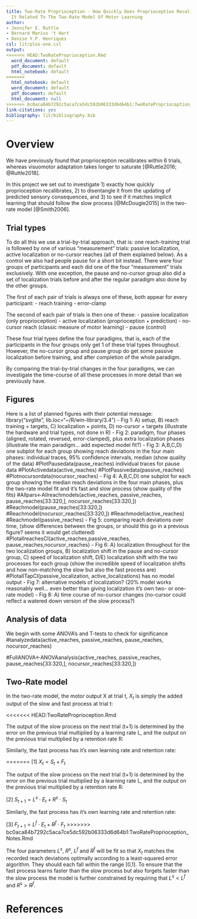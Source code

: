 ```yaml
---
title: Two-Rate Proprioception - How Quickly Does Proprioception Recalibrate And Is
  It Related To The Two-Rate Model Of Motor Learning
author:
- Jennifer E. Ruttle
- Bernard Marius 't Hart
- Denise Y.P. Henriques
csl: lit/plos-one.csl
output:
<<<<<<< HEAD:TwoRateProprioception.Rmd
  word_document: default
  pdf_document: default
  html_notebook: default
=======
  html_notebook: default
  word_document: default
  pdf_document: default
  html_document: null
>>>>>>> bc0aca84b7292c5aca7ce5dc592b06333d6d64b1:TwoRateProprioception_Notes.Rmd
link-citations: yes
bibliography: lit/bibliography.bib
---
```


# Overview

We have previously found that proprioception recalibrates within 6 trials, whereas visuomotor adaptation takes longer to saturate [@Ruttle2016; @Ruttle2018].

In this project we set out to investigate 1) exactly how quickly proprioception recalibrates, 2) to disentangle it from the updating of predicted sensory consequences, and 3) to see if it matches implicit learning that should follow the slow process [@McDougle2015] in the two-rate model [@Smith2006].

## Trial types

To do all this we use a trial-by-trial approach, that is: one reach-training trial is followed by one of various "measurement" trials: passive localization, active localization or no-cursor reaches (all of them explained below). As a control we also had people pause for a short bit instead. There were four groups of participants and each did one of the four "measurement" trials exclusively. With one exception, the pause and no-cursor group also did a set of localization trials before and after the regular paradigm also done by the other groups.

The first of each pair of trials is always one of these, both appear for every participant:
- reach training
- error-clamp

The second of each pair of trials is then one of these:
- passive localization (only proprioception)
- active localization (proprioception + prediction)
- no-cursor reach (classic measure of motor learning)
- pause (control)

These four trial types define the four paradigms, that is, each of the participants in the four groups only get 1 of these trial types throughout. However, the no-cursor group and pause group do get some passive localization before training, and after completion of the whole paradigm.

By comparing the trial-by-trial changes in the four paradigms, we can investigate the time-course of all these processes in more detail than we previously have.

## Figures

Here is a list of planned figures with their potential message:
library("svglite", lib.loc="~/R/win-library/3.4")
- Fig 1: A) setup, B) reach training + targets, C) localization + points, D) no-cursor + targets (illustrate the hardware and trial types, not done in R)
- Fig 2: paradigm, four phases (aligned, rotated, reversed, error-clamped), plus extra localization phases (illustrate the main paradigm... add expected model fit?)
- Fig 3: A,B,C,D) one subplot for each group showing reach deviations in the four main phases: individual traces, 95% confidence intervals, median (show quality of the data)
#PlotPausedata(pause_reaches) individual traces for pause data
#PlotActivedata(active_reaches)
#PlotPassivedata(passive_reaches)
#Plotnocursordata(nocursor_reaches)
- Fig 4: A,B,C,D) one subplot for each group showing the median reach deviations in the four main phases, plus the two-rate model fit and it's fast and slow process (show quality of the fits)
#Allpars<-Allreachmodels(active_reaches, passive_reaches, pause_reaches[33:320,], nocursor_reaches[33:320,])
#Reachmodel(pause_reaches[33:320,])
#Reachmodel(nocursor_reaches[33:320,])
#Reachmodel(active_reaches)
#Reachmodel(passive_reaches)
- Fig 5: comparing reach deviations over time, (show differences between the groups, or should this go in a previous figure? seems it would get cluttered)
#PlotallreachesCI(active_reaches,passive_reaches, pause_reaches,nocursor_reaches)
- Fig 6: A) localization throughout for the two localization groups, B) localization shift in the pause and no-cursor group, C) speed of localization shift, D/E) localization shift with the two processes for each group (show the incredible speed of localization shifts and how non-matching the slow but also the fast process are)
#PlotallTapCI(passive_localization, active_localizations) has no model output
- Fig 7: alternative models of localization? (20% model works reasonably well... even better than giving localization it's own two- or one-rate model)
- Fig 8: A) time course of no-cursor changes (no-cursor could reflect a watered down version of the slow process?)

## Analysis of data

We begin with some ANOVA's and T-tests to check for significance
#tanalyzedata(active_reaches, passive_reaches, pause_reaches, nocursor_reaches)

#FullANOVA<-ANOVAanalysis(active_reaches, passive_reaches, pause_reaches[33:320,], nocursor_reaches[33:320,])

## Two-Rate model

In the two-rate model, the motor output X at trial t, $X_t$ is simply the added output of the slow and fast process at trial t:

<<<<<<< HEAD:TwoRateProprioception.Rmd
\begin{equation}
\label{tworate-total}
X_t = S_t + F_t
\end{equation}

The output of the slow process on the next trial (t+1) is determined by the error on the previous trial multiplied by a learning rate L, and the output on the previous trial multiplied by a retention rate R:

\begin{equation}
\label{tworate-slow}
S_{t+1} = (L^s \cdot E_t) + (R^s \cdot S_t)
\end{equation}

Similarly, the fast process has it's own learning rate and retention rate:

\begin{equation}
\label{tworate-fast}
F_{t+1} = (L^f \cdot E_t) + (R^f \cdot F_t)
\end{equation}
=======
[1] $X_t = S_t + F_t$ \label{tworate-total}

The output of the slow process on the next trial (t+1) is determined by the error on the previous trial multiplied by a learning rate L, and the output on the previous trial multiplied by a retention rate R:

[2] $S_{t+1} = L^s \cdot E_t + R^s \cdot S_t$ \label{tworate-slow}

Similarly, the fast process has it's own learning rate and retention rate:

[3] $F_{t+1} = L^f \cdot E_t + R^f \cdot F_t$ \label{tworate-fast}
>>>>>>> bc0aca84b7292c5aca7ce5dc592b06333d6d64b1:TwoRateProprioception_Notes.Rmd

The four parameters $L^s$, $R^s$, $L^f$ and $R^f$ will be fit so that $X_t$ matches the recorded reach deviations optimally according to a least-squared error algorithm. They should each fall within the range [0,1]. To ensure that the fast process learns faster than the slow process but also forgets faster than the slow process the model is further constrained by requiring that $L^s < L^f$ and $R^s > R^f$.


# References